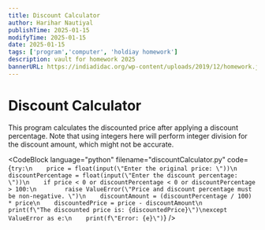 ```yaml
---
title: Discount Calculator
author: Harihar Nautiyal
publishTime: 2025-01-15
modifyTime: 2025-01-15
date: 2025-01-15
tags: ['program','computer', 'holdiay homework']
description: vault for homework 2025
bannerURL: https://indiadidac.org/wp-content/uploads/2019/12/homework.jpg
---
```

# Discount Calculator

This program calculates the discounted price after applying a discount percentage. Note that using integers here will perform integer division for the discount amount, which might not be accurate.

<CodeBlock
language="python"
filename="discountCalculator.py"
code={`try:\n    price = float(input(\"Enter the original price: \"))\n    discountPercentage = float(input(\"Enter the discount percentage: \"))\n    if price < 0 or discountPercentage < 0 or discountPercentage > 100:\n        raise ValueError(\"Price and discount percentage must be non-negative. \")\n    discountAmount = (discountPercentage / 100) * price\n    discountedPrice = price - discountAmount\n    print(f\"The discounted price is: {discountedPrice}\")\nexcept ValueError as e:\n    print(f\"Error: {e}\")`}
/>